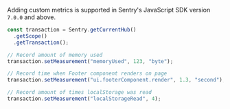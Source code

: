 Adding custom metrics is supported in Sentry's JavaScript SDK version `7.0.0` and above.

```javascript
const transaction = Sentry.getCurrentHub()
  .getScope()
  .getTransaction();

// Record amount of memory used
transaction.setMeasurement("memoryUsed", 123, "byte");

// Record time when Footer component renders on page
transaction.setMeasurement("ui.footerComponent.render", 1.3, "second");

// Record amount of times localStorage was read
transaction.setMeasurement("localStorageRead", 4);
```
